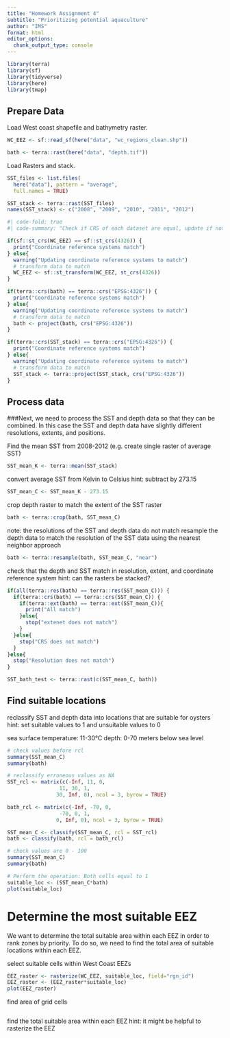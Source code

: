 ```yaml
---
title: "Homework Assignment 4"
subtitle: "Prioritizing potential aquaculture"
author: "IMS"
format: html
editor_options: 
  chunk_output_type: console
---
```


```r
library(terra)
library(sf)
library(tidyverse)
library(here)
library(tmap)
```


## Prepare Data

Load West coast shapefile and bathymetry raster.
```r
WC_EEZ <- sf::read_sf(here("data", "wc_regions_clean.shp"))

bath <- terra::rast(here("data", "depth.tif"))
```

Load Rasters and stack.

```r
SST_files <- list.files(
  here("data"), pattern = "average", 
  full.names = TRUE)

SST_stack <- terra::rast(SST_files)
names(SST_stack) <- c("2008", "2009", "2010", "2011", "2012")
```

```r
#| code-fold: true
#| code-summary: "Check if CRS of each dataset are equal, update if not"

if(sf::st_crs(WC_EEZ) == sf::st_crs(4326)) {
  print("Coordinate reference systems match")
} else{
  warning("Updating coordinate reference systems to match")
  # transform data to match
  WC_EEZ <- sf::st_transform(WC_EEZ, st_crs(4326))
}

if(terra::crs(bath) == terra::crs("EPSG:4326")) {
  print("Coordinate reference systems match")
} else{
  warning("Updating coordinate reference systems to match")
  # transform data to match
  bath <- project(bath, crs("EPSG:4326"))
}

if(terra::crs(SST_stack) == terra::crs("EPSG:4326")) {
  print("Coordinate reference systems match")
} else{
  warning("Updating coordinate reference systems to match")
  # transform data to match
  SST_stack <- terra::project(SST_stack, crs("EPSG:4326"))
}
```


## Process data

###Next, we need to process the SST and depth data so that they can be combined. In this case the SST and depth data have slightly different resolutions, extents, and positions.

Find the mean SST from 2008-2012 (e.g. create single raster of average SST)
```r
SST_mean_K <- terra::mean(SST_stack)
```

convert average SST from Kelvin to Celsius
hint: subtract by 273.15

```r
SST_mean_C <- SST_mean_K - 273.15
```

crop depth raster to match the extent of the SST raster

```r
bath <- terra::crop(bath, SST_mean_C)
```

note: the resolutions of the SST and depth data do not match
resample the depth data to match the resolution of the SST data using the nearest neighbor approach

```r
bath <- terra::resample(bath, SST_mean_C, "near")
```


check that the depth and SST match in resolution, extent, and coordinate reference system
hint: can the rasters be stacked?

```r
if(all(terra::res(bath) == terra::res(SST_mean_C))) {
  if(terra::crs(bath) == terra::crs(SST_mean_C)) {
    if(terra::ext(bath) == terra::ext(SST_mean_C)){
      print("All match")
    }else{
      stop("extenet does not match")
    }
  }else{
    stop("CRS does not match")
  }
}else{
  stop("Resolution does not match")
}
```

```r
SST_bath_test <- terra::rast(c(SST_mean_C, bath))
```

## Find suitable locations

reclassify SST and depth data into locations that are suitable for oysters
hint: set suitable values to 1 and unsuitable values to 0

sea surface temperature: 11-30°C
depth: 0-70 meters below sea level

```r
# check values before rcl
summary(SST_mean_C)
summary(bath)
```


```r
# reclassify erroneous values as NA
SST_rcl <- matrix(c(-Inf, 11, 0,
                 11, 30, 1,
                30, Inf, 0), ncol = 3, byrow = TRUE)

bath_rcl <- matrix(c(-Inf, -70, 0,
                 -70, 0, 1,
                0, Inf, 0), ncol = 3, byrow = TRUE)

SST_mean_C <- classify(SST_mean_C, rcl = SST_rcl)
bath <- classify(bath, rcl = bath_rcl)

# check values are 0 - 100
summary(SST_mean_C)
summary(bath)
```

```r
# Perform the operation: Both cells equal to 1
suitable_loc <- (SST_mean_C*bath)
plot(suitable_loc)
```

# Determine the most suitable EEZ

We want to determine the total suitable area within each EEZ in order to rank zones by priority. To do so, we need to find the total area of suitable locations within each EEZ.

select suitable cells within West Coast EEZs
```r
EEZ_raster <- rasterize(WC_EEZ, suitable_loc, field="rgn_id")
EEZ_raster <- (EEZ_raster*suitable_loc)
plot(EEZ_raster)
```


find area of grid cells
```r

```

find the total suitable area within each EEZ
hint: it might be helpful to rasterize the EEZ